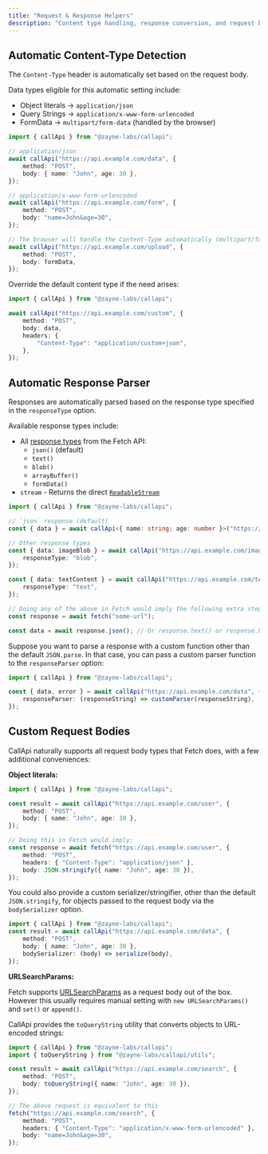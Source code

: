 ```yaml
---
title: "Request & Response Helpers"
description: "Content type handling, response conversion, and request body processing"
---
```


## Automatic Content-Type Detection

The `Content-Type` header is automatically set based on the request body.

Data types eligible for this automatic setting include:

- Object literals → `application/json`
- Query Strings → `application/x-www-form-urlencoded`
- FormData → `multipart/form-data` (handled by the browser)

```ts title="api.ts"
import { callApi } from "@zayne-labs/callapi";

// application/json
await callApi("https://api.example.com/data", {
	method: "POST",
	body: { name: "John", age: 30 },
});

// application/x-www-form-urlencoded
await callApi("https://api.example.com/form", {
	method: "POST",
	body: "name=John&age=30",
});

// The browser will handle the Content-Type automatically (multipart/form-data)
await callApi("https://api.example.com/upload", {
	method: "POST",
	body: formData,
});
```

Override the default content type if the need arises:

```ts title="api.ts"
import { callApi } from "@zayne-labs/callapi";

await callApi("https://api.example.com/custom", {
	method: "POST",
	body: data,
	headers: {
		"Content-Type": "application/custom+json",
	},
});
```

## Automatic Response Parser

Responses are automatically parsed based on the response type specified in the `responseType` option.

Available response types include:

- All [response types](https://developer.mozilla.org/en-US/docs/Web/API/Response#instance_methods) from the Fetch API:
   - `json()` (default)
   - `text()`
   - `blob()`
   - `arrayBuffer()`
   - `formData()`
- `stream` - Returns the direct [`ReadableStream`](https://developer.mozilla.org/en-US/docs/Web/API/Response/body)

```ts title="api.ts"
import { callApi } from "@zayne-labs/callapi";

// `json` response (default)
const { data } = await callApi<{ name: string; age: number }>("https://api.example.com/user");

// Other response types
const { data: imageBlob } = await callApi("https://api.example.com/image", {
	responseType: "blob",
});

const { data: textContent } = await callApi("https://api.example.com/text", {
	responseType: "text",
});

// Doing any of the above in Fetch would imply the following extra steps:
const response = await fetch("some-url");

const data = await response.json(); // Or response.text() or response.blob() etc
```

Suppose you want to parse a response with a custom function other than the default `JSON.parse`. In that case, you can pass a custom parser function to the `responseParser` option:

```ts title="api.ts"
import { callApi } from "@zayne-labs/callapi";

const { data, error } = await callApi("https://api.example.com/data", {
	responseParser: (responseString) => customParser(responseString),
});
```

## Custom Request Bodies

CallApi naturally supports all request body types that Fetch does, with a few additional conveniences:

**Object literals:**

```ts title="api.ts"
import { callApi } from "@zayne-labs/callapi";

const result = await callApi("https://api.example.com/user", {
	method: "POST",
	body: { name: "John", age: 30 },
});

// Doing this in Fetch would imply:
const response = await fetch("https://api.example.com/user", {
	method: "POST",
	headers: { "Content-Type": "application/json" },
	body: JSON.stringify({ name: "John", age: 30 }),
});
```

You could also provide a custom serializer/stringifier, other than the default `JSON.stringify`, for objects passed to the request body via the `bodySerializer` option.

```ts title="api.ts"
import { callApi } from "@zayne-labs/callapi";
const result = await callApi("https://api.example.com/data", {
	method: "POST",
	body: { name: "John", age: 30 },
	bodySerializer: (body) => serialize(body),
});
```

**URLSearchParams:**

Fetch supports [URLSearchParams](https://developer.mozilla.org/en-US/docs/Web/API/URLSearchParams) as a request body out of the box. However this usually requires manual setting with `new URLSearchParams()` and `set()` or `append()`.

CallApi provides the `toQueryString` utility that converts objects to URL-encoded strings:

```ts title="api.ts"
import { callApi } from "@zayne-labs/callapi";
import { toQueryString } from "@zayne-labs/callapi/utils";

const result = await callApi("https://api.example.com/search", {
	method: "POST",
	body: toQueryString({ name: "John", age: 30 }),
});

// The above request is equivalent to this
fetch("https://api.example.com/search", {
	method: "POST",
	headers: { "Content-Type": "application/x-www-form-urlencoded" },
	body: "name=John&age=30",
});
```
